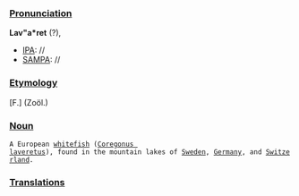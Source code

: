 ===[[Pronunciation]]===
'''Lav"a*ret''' (?),
*[[IPA]]: //
*[[SAMPA]]: //
===[[Etymology]]===
[F.] (Zoöl.)
===[[Noun]]===
 A European [[whitefish]] ([[Coregonus laveretus]]), found in the mountain lakes of [[Sweden]], [[Germany]], and [[Switzerland]].
===[[Translations]]===